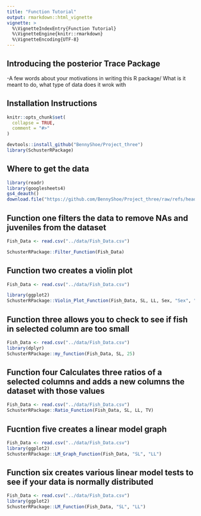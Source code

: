 ```yaml
---
title: "Function Tutorial"
output: rmarkdown::html_vignette
vignette: >
  %\VignetteIndexEntry{Function Tutorial}
  %\VignetteEngine{knitr::rmarkdown}
  %\VignetteEncoding{UTF-8}
---
```



## Introducing the posterior Trace Package 
-A few words about your motivations in writing this R package/ What is it meant to do, what type of data does it wrok with 

## Installation Instructions 

```r
knitr::opts_chunk$set(
  collapse = TRUE,
  comment = "#>"
)
```

```r
devtools::install_github("BennyShoe/Project_three")
library(SchusterRPackage)
```

## Where to get the data 
```r
library(readr)
library(googlesheets4)
gs4_deauth()
download.file("https://github.com/BennyShoe/Project_three/raw/refs/heads/main/data/R_Project1_Our_Data.csv","/cloud/project/data/Fish_Data.csv")

```


## Function one filters the data to remove NAs and juveniles from the dataset
```r

Fish_Data <- read.csv("../data/Fish_Data.csv")

SchusterRPackage::Filter_Function(Fish_Data)
```
## Function two creates a violin plot 
```r

Fish_Data <- read.csv("../data/Fish_Data.csv")

library(ggplot2)
SchusterRPackage::Violin_Plot_Function(Fish_Data, SL, LL, Sex, "Sex", "SL", "LL")

```

## Function three allows you to check to see if fish in selected column are too small
```r
Fish_Data <- read.csv("../data/Fish_Data.csv")
library(dplyr)
SchusterRPackage::my_function(Fish_Data, SL, 25)

```

## Function four Calculates three ratios of a selected columns and adds a new columns the dataset with those values
```r

Fish_Data <- read.csv("../data/Fish_Data.csv")
SchusterRPackage::Ratio_Function(Fish_Data, SL, LL, TV)

```

## Fucntion five creates a linear model graph
```r
Fish_Data <- read.csv("../data/Fish_Data.csv")
library(ggplot2)
SchusterRPackage::LM_Graph_Function(Fish_Data, "SL", "LL")

```

## Function six creates  various linear model tests to see if your data is normally distributed
```r
Fish_Data <- read.csv("../data/Fish_Data.csv")
library(ggplot2)
SchusterRPackage::LM_Function(Fish_Data, "SL", "LL")

```
